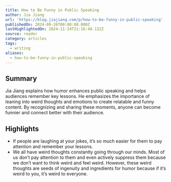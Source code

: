 ```yaml
---
title: How to Be Funny in Public Speaking
author: Jia Jiang
url: 'https://blog.jiajiang.com/p/how-to-be-funny-in-public-speaking'
publishedOn: 2024-09-26T00:00:00.000Z
lastHighlightedOn: 2024-11-24T21:16:48.132Z
source: reader
category: articles
tags:
  - writing
aliases:
  - how-to-be-funny-in-public-speaking
---
```

## Summary

Jia Jiang explains how humor enhances public speaking and helps audiences remember key lessons. He emphasizes the importance of leaning into weird thoughts and emotions to create relatable and funny content. By recognizing and sharing these moments, anyone can become funnier and connect better with their audience.

## Highlights
- If people are laughing at your jokes, it’s so much easier for them to pay attention and remember your lessons.
- We all have weird thoughts constantly going through our minds. Most of us don’t pay attention to them and even actively suppress them because we don’t want to think weird and feel weird.
  However, these weird thoughts are seeds of ingenuity and ingredients for humor because if it’s weird to you, it’s weird to everyone.
